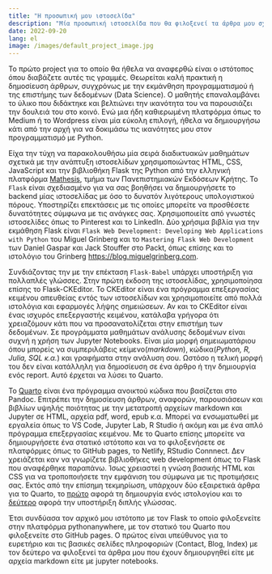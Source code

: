 ```yaml
---
title: "Η προσωπική μου ιστοσελίδα"
description: "Μία προσωπική ιστοσελίδα που θα φιλοξενεί τα άρθρα μου σχετικά με την Επιστήμη των Δεδομένων."
date: 2022-09-20
lang: el
image: /images/default_project_image.jpg
---
```


Το πρώτο project για το οποίο θα ήθελα να αναφερθώ είναι ο ιστότοπος όπου διαβάζετε αυτές τις γραμμές. Θεωρείται καλή πρακτική η δημοσίευση άρθρων, συγχρόνως με την εκμάνθηση προγραμματισμού ή της επιστήμης των δεδομένων (Data Science). Ο μαθητής επαναλαμβάνει το ύλικο που διδάκτηκε και βελτιώνει την ικανότητα του να παρουσιάζει την δουλειά του στο κοινό. Ενώ μια ήδη καθιερωμένη πλατφόρμα όπως το Medium ή το Wordpress είναι μία εύκολη επιλογή, ήθελα να δημιουργήσω κάτι από την αρχή για να δοκιμάσω τις ικανότητες μου στον προγραμματισμό με Python.

Είχα την τύχη να παρακολουθήσω μία σειρά διαδικτυακών μαθημάτων σχετικά με την ανάπτυξη ιστοσελίδων χρησιμοποιώντας HTML, CSS, JavaScript και την βιβλιοθήκη Flask της Python από την ελληνική πλατφόρμα [Mathesis](https://mathesis.cup.gr/), τμήμα των Πανεπιστημιακών Εκδόσεων Κρήτης. Το `Flask` είναι σχεδιασμένο για να σας βοηθήσει να δημιουργήσετε το backend μίας ιστοσελίδας με όσο το δυνατόν λιγότερους υπολογιστικού πόρους. Υποστηρίζει επεκτάσεις με τις οποίες μπορείτε να προσθέσετε δυνατότητες σύμφωνα με τις ανάγκες σας. Χρησιμοποιείτε από γνωστές ιστοσελίδες όπως το Pinterest και το LinkedIn. Δύο χρήσιμα βιβλία για την εκμάθηση Flask είναι `Flask Web Development: Developing Web Applications with Python` του Miguel Grinberg και το `Mastering Flask Web Development` των Daniel Gaspar και Jack Stouffer στο Packt, όπως επίσης και το ιστολόγιο του Grinberg <https://blog.miguelgrinberg.com>.

Συνδιάζοντας την με την επέκταση `Flask-Babel` υπάρχει υποστήριξη για πολλαπλές γλώσσες. Στην πρώτη έκδοση της ιστοσελίδας, χρησιμοποίησα επίσης το Flask-CKEditor. Το CKEditor είναι ένα πρόγραμμα επεξεργασίας κειμένου απευθείας εντός των ιστοσελίδων και χρησιμοποιείτε από πολλά ιστολόγια και εφαρμογές λήψης σημειώσεων. Αν και το CKEditor είναι ένας ισχυρός επεξεργαστής κειμένου, κατάλαβα γρήγορα ότι χρειαζόμουν κάτι που να προσανατολίζεται στην επιστήμη των δεδομένων. Σε προγράμματα μαθημάτων ανάλυσης δεδομένων είναι συχνή η χρήση των Jupyter Notebooks. Είναι μία μορφή σημειωματάριου όπου μπορείς να συμπεριλάβεις κείμενο(_markdown_), κώδικα(_Python, R, Julia, SQL κ.α._) και γραφήματα στην ανάλυση σου. Ωστόσο η τελική μορφή του δεν είναι κατάλληλη για δημοσίευση σε ένα άρθρο ή την δημιουργία ενός report. Αυτό έρχεται να λύσει το Quarto.

To [Quarto](https://quarto.org) είναι ένα πρόγραμμα ανοικτού κώδικα που βασίζεται στο Pandoc. Επιτρέπει την δημοσίευση άρθρων, αναφορών, παρουσιάσεων και βιβλίων υψηλής ποιότητας με την μετατροπή αρχείων markdown και Jupyter σε HTML, αρχεία pdf, word, epub κ.α. Μπορεί να ενσωματωθεί με εργαλεία όπως το VS Code, Jupyter Lab, R Studio ή ακόμη και με ένα απλό πρόγραμμα επεξεργασίας κειμένου. Με το Quarto επίσης μπορείτε να δημιουργήσετε ένα στατικό ιστότοπο και να το φιλοξενήσετε σε πλατφόρμες όπως το GitHub pages, το Netlify, RStudio Connnect. Δεν χρειάζεται καν να γνωρίζετε βιβλιοθήκες web development όπως το Flask που αναφέρθηκε παραπάνω. Ίσως χρειαστεί η γνώση βασικής HTML και CSS για να τροποποιήσετε την εμφάνιση του σύμφωνα με τις προτιμήσεις σας. Εκτός από την επίσημη τεκμηρίωση, υπάρχουν δύο εξαιρετικά άρθρα για το Quarto, το [πρώτο](https://albert-rapp.de/posts/13_quarto_blog_writing_guide/13_quarto_blog_writing_guide.html) αφορά τη δημιουργία ενός ιστολογίου και το [δεύτερο](https://marioangst.com/en/blog/posts/multi-language-quarto/) αφορά την υποστήριξη διπλής γλώσσας.

Έτσι συνδύασα τον αρχικό μου ιστότοπο με τον Flask το οποίο φιλοξενείτε στην πλατφόρμα pythonanywhere, με τον στατικό του Quarto που φιλοξενείτε στο GitHub pages. Ο πρώτος είναι υπεύθυνος για το ευρετήριο και τις βασικές σελίδες πληροφοριών (Contact, Blog, Index) με τον δεύτερο να φιλοξενεί τα άρθρα μου που έχουν δημιουργηθεί είτε με αρχεία markdown είτε με jupyter notebooks.